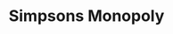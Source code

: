---
title: "Simpsons Monopoly"
subtitle: ""
creator: ""
categories: ["games"]
featuredImage: "../src/assets/images/item/games/DSC02689.png"
views: ["../src/assets/images/item/games/DSC02692.png","../src/assets/images/item/games/DSC02689.png","../src/assets/images/item/games/DSC02690.png","../src/assets/images/item/games/DSC02691.png"]
audio:
    - "/audio/box2/shawn-ponzi-scheme1.mp3"
    - "/audio/box2/shawn-ponzi-scheme2.mp3"
    - "/audio/box2/shawn-ponzi-scheme3.mp3"
    - "/audio/box2/shawn-ponzi-scheme4.mp3"
nextItem: ["royalbingotshirt"]
---